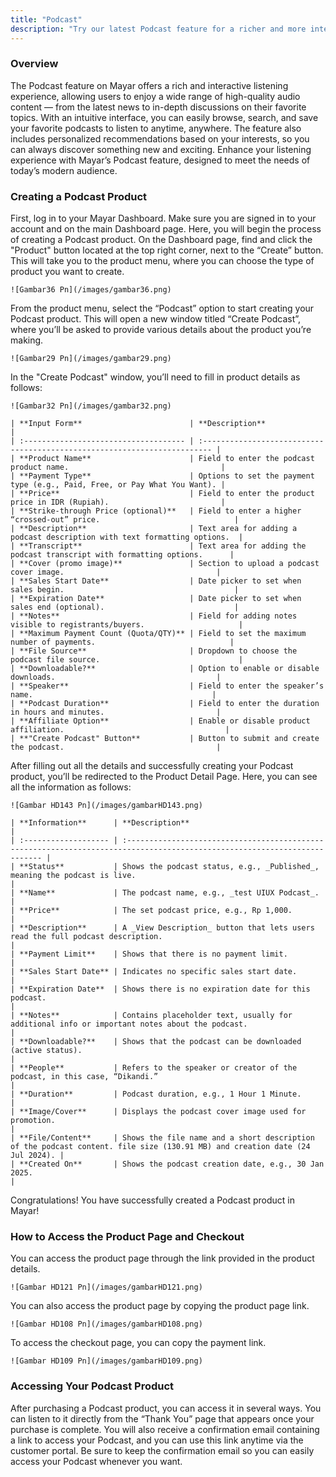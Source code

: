 ```yaml
---
title: "Podcast"
description: "Try our latest Podcast feature for a richer and more interactive listening experience!"
---
```


### Overview

The Podcast feature on Mayar offers a rich and interactive listening experience, allowing users to enjoy a wide range of high-quality audio content — from the latest news to in-depth discussions on their favorite topics. With an intuitive interface, you can easily browse, search, and save your favorite podcasts to listen to anytime, anywhere. The feature also includes personalized recommendations based on your interests, so you can always discover something new and exciting. Enhance your listening experience with Mayar’s Podcast feature, designed to meet the needs of today’s modern audience.

### Creating a Podcast Product

<Steps>
  <Step title="Log in to Dashboard">
    First, log in to your Mayar Dashboard. Make sure you are signed in to your account and on the main Dashboard page. Here, you will begin the process of creating a Podcast product.
  </Step>
  <Step title="Access Product Menu">
    On the Dashboard page, find and click the "Product" button located at the top right corner, next to the “Create” button. This will take you to the product menu, where you can choose the type of product you want to create.

    ![Gambar36 Pn](/images/gambar36.png)
  </Step>
  <Step title="Select Podcast Option">
    From the product menu, select the “Podcast” option to start creating your Podcast product. This will open a new window titled “Create Podcast”, where you’ll be asked to provide various details about the product you’re making.

    ![Gambar29 Pn](/images/gambar29.png)
  </Step>
  <Step title="Fill in Product Details">
    In the "Create Podcast" window, you’ll need to fill in product details as follows:

    ![Gambar32 Pn](/images/gambar32.png)

    | **Input Form**                        | **Description**                                                           |
    | :------------------------------------ | :------------------------------------------------------------------------ |
    | **Product Name**                      | Field to enter the podcast product name.                                  |
    | **Payment Type**                      | Options to set the payment type (e.g., Paid, Free, or Pay What You Want). |
    | **Price**                             | Field to enter the product price in IDR (Rupiah).                         |
    | **Strike-through Price (optional)**   | Field to enter a higher “crossed-out” price.                              |
    | **Description**                       | Text area for adding a podcast description with text formatting options.  |
    | **Transcript**                        | Text area for adding the podcast transcript with formatting options.      |
    | **Cover (promo image)**               | Section to upload a podcast cover image.                                  |
    | **Sales Start Date**                  | Date picker to set when sales begin.                                      |
    | **Expiration Date**                   | Date picker to set when sales end (optional).                             |
    | **Notes**                             | Field for adding notes visible to registrants/buyers.                     |
    | **Maximum Payment Count (Quota/QTY)** | Field to set the maximum number of payments.                              |
    | **File Source**                       | Dropdown to choose the podcast file source.                               |
    | **Downloadable?**                     | Option to enable or disable downloads.                                    |
    | **Speaker**                           | Field to enter the speaker’s name.                                        |
    | **Podcast Duration**                  | Field to enter the duration in hours and minutes.                         |
    | **Affiliate Option**                  | Enable or disable product affiliation.                                    |
    | **"Create Podcast" Button**           | Button to submit and create the podcast.                                  |
  </Step>
  <Step title="View Product Details Page">
    After filling out all the details and successfully creating your Podcast product, you’ll be redirected to the Product Detail Page. Here, you can see all the information as follows:

    ![Gambar HD143 Pn](/images/gambarHD143.png)

    | **Information**      | **Description**                                                                                                            |
    | :------------------- | :------------------------------------------------------------------------------------------------------------------------- |
    | **Status**           | Shows the podcast status, e.g., _Published_, meaning the podcast is live.                                                  |
    | **Name**             | The podcast name, e.g., _test UIUX Podcast_.                                                                               |
    | **Price**            | The set podcast price, e.g., Rp 1,000.                                                                                     |
    | **Description**      | A _View Description_ button that lets users read the full podcast description.                                             |
    | **Payment Limit**    | Shows that there is no payment limit.                                                                                      |
    | **Sales Start Date** | Indicates no specific sales start date.                                                                                    |
    | **Expiration Date**  | Shows there is no expiration date for this podcast.                                                                        |
    | **Notes**            | Contains placeholder text, usually for additional info or important notes about the podcast.                               |
    | **Downloadable?**    | Shows that the podcast can be downloaded (active status).                                                                  |
    | **People**           | Refers to the speaker or creator of the podcast, in this case, “Dikandi.”                                                  |
    | **Duration**         | Podcast duration, e.g., 1 Hour 1 Minute.                                                                                   |
    | **Image/Cover**      | Displays the podcast cover image used for promotion.                                                                       |
    | **File/Content**     | Shows the file name and a short description of the podcast content. file size (130.91 MB) and creation date (24 Jul 2024). |
    | **Created On**       | Shows the podcast creation date, e.g., 30 Jan 2025.                                                                        |
  </Step>
  <Step title="Congratulations!">
    Congratulations! You have successfully created a Podcast product in Mayar!
  </Step>
</Steps>

### How to Access the Product Page and Checkout

<Steps>
  <Step title="Access Product Page">
    You can access the product page through the link provided in the product details.

    ![Gambar HD121 Pn](/images/gambarHD121.png)
  </Step>
  <Step title="Copy Product Page Link">
    You can also access the product page by copying the product page link.

    ![Gambar HD108 Pn](/images/gambarHD108.png)
  </Step>
  <Step title="Access Checkout Page">
    To access the checkout page, you can copy the payment link.

    ![Gambar HD109 Pn](/images/gambarHD109.png)
  </Step>
</Steps>

### Accessing Your Podcast Product

After purchasing a Podcast product, you can access it in several ways. You can listen to it directly from the “Thank You” page that appears once your purchase is complete. You will also receive a confirmation email containing a link to access your Podcast, and you can use this link anytime via the customer portal. Be sure to keep the confirmation email so you can easily access your Podcast whenever you want.